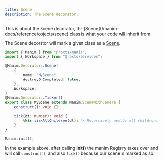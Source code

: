 ```yaml
---
title: Scene 
description: The Scene decorator.
---
```



<Aside type="note" title="Similar names">
This is about the Scene decorator, the [Scene](/manim-docs/reference/objects/scene) class is what your code will inherit from.
</Aside>

The Scene decorator will mark a given class as a [Scene](/manim-docs/reference/objects/scene).

```ts frame=none {4-10}
import { Manim } from "@rbxts/manim";
import { Workspace } from "@rbxts/services";

@Manim.Decorators.Scene(
	{
		name: "MyScene",
		destroyOnCompleted: false,
	},
	Workspace,
)
@Manim.Decorators.Ticker()
export class MyScene extends Manim.SceneWithCamera {
	construct(): void {}

	tick(dt: number): void {
		this.tickAllChildren(dt); // Recursively update all children.
	}
}

Manim.init();
```

In the example above, after calling **init()** the manim Registry takes over and will call `construct()`, and also `tick()` because our scene is marked as so.